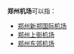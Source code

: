 '''郑州机场'''可以指：

* [[郑州新郑国际机场|郑州新郑国际机场]]
* [[郑州上街机场|郑州上街机场]]
* [[郑州东郊机场|郑州东郊机场]]

{{disambig|cat=四字机场消歧义}}